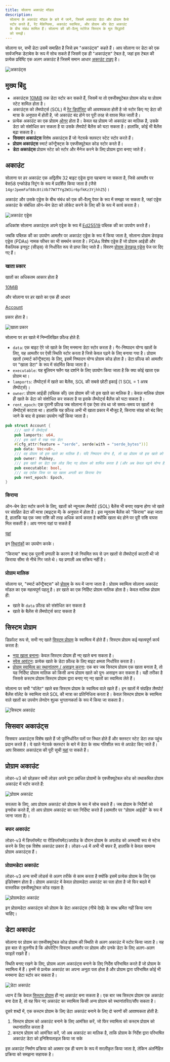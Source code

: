 ```yaml
---
title: सोलाना अकाउंट मॉडल
description:
  सोलाना के अकाउंट मॉडल के बारे में जानें, जिसमें अकाउंट डेटा और प्रोग्राम कैसे
  स्टोर करते हैं, रेंट मैकेनिक्स, अकाउंट स्वामित्व, और प्रोग्राम और डेटा अकाउंट
  के बीच संबंध शामिल हैं। सोलाना की की-वैल्यू स्टोरेज सिस्टम के मूल सिद्धांतों
  को समझें।
---
```


सोलाना पर, सभी डेटा उसमें समाहित है जिसे हम "अकाउंट्स" कहते हैं। आप सोलाना पर
डेटा को एक सार्वजनिक डेटाबेस के रूप में सोच सकते हैं जिसमें एक ही "अकाउंट्स"
टेबल है, जहां इस टेबल की प्रत्येक प्रविष्टि एक अलग अकाउंट है जिसमें समान आधार
[अकाउंट टाइप](https://github.com/anza-xyz/agave/blob/v2.1.13/sdk/account/src/lib.rs#L48-L60)
है।

![अकाउंट्स](/assets/docs/core/accounts/accounts.png)

## मुख्य बिंदु

- अकाउंट्स
  [10MiB](https://github.com/anza-xyz/agave/blob/v2.1.13/sdk/program/src/system_instruction.rs#L85)
  तक डेटा स्टोर कर सकते हैं, जिसमें या तो एक्जीक्यूटेबल प्रोग्राम कोड या
  प्रोग्राम स्टेट शामिल होता है।
- अकाउंट्स को लैमपोर्ट्स (SOL) में
  [रेंट डिपॉजिट](https://github.com/anza-xyz/agave/blob/v2.1.13/sdk/rent/src/lib.rs#L93-L97)
  की आवश्यकता होती है जो स्टोर किए गए डेटा की मात्रा के अनुपात में होती है, जो
  अकाउंट बंद होने पर पूरी तरह से वापस मिल जाती है।
- प्रत्येक अकाउंट का एक प्रोग्राम
  [ओनर](https://github.com/anza-xyz/agave/blob/v2.1.13/sdk/account/src/lib.rs#L55)
  होता है। केवल वह प्रोग्राम जो अकाउंट का मालिक है, उसके डेटा को संशोधित कर सकता
  है या उसके लैमपोर्ट बैलेंस को घटा सकता है। हालांकि, कोई भी बैलेंस बढ़ा सकता
  है।
- **सिसवार अकाउंट्स** विशेष अकाउंट्स हैं जो नेटवर्क क्लस्टर स्टेट स्टोर करते
  हैं।
- **प्रोग्राम अकाउंट्स** स्मार्ट कॉन्ट्रैक्ट्स के एक्जीक्यूटेबल कोड स्टोर करते
  हैं।
- **डेटा अकाउंट्स** प्रोग्राम स्टेट को स्टोर और मैनेज करने के लिए प्रोग्राम
  द्वारा बनाए जाते हैं।

## अकाउंट

सोलाना पर हर अकाउंट एक अद्वितीय 32 बाइट एड्रेस द्वारा पहचाना जा सकता है, जिसे
आमतौर पर बेस58 एन्कोडेड स्ट्रिंग के रूप में प्रदर्शित किया जाता है (जैसे
`14grJpemFaf88c8tiVb77W7TYg2W3ir6pfkKz3YjhhZ5`)।

अकाउंट और उसके एड्रेस के बीच संबंध को एक की-वैल्यू पेयर के रूप में समझा जा सकता
है, जहां एड्रेस अकाउंट के संबंधित ऑन-चेन डेटा को लोकेट करने के लिए की के रूप में
कार्य करता है।

![अकाउंट एड्रेस](/assets/docs/core/accounts/account-address.svg)

अधिकांश सोलाना अकाउंट्स अपने एड्रेस के रूप में
[Ed25519](https://ed25519.cr.yp.to/) पब्लिक की का उपयोग करते हैं।

जबकि पब्लिक की का उपयोग आमतौर पर अकाउंट एड्रेस के रूप में किया जाता है, सोलाना
प्रोग्राम डेराइव्ड एड्रेस (PDAs) नामक फीचर का भी समर्थन करता है। PDAs विशेष
एड्रेस हैं जो प्रोग्राम आईडी और वैकल्पिक इनपुट (सीड्स) से निर्धारित रूप से
प्राप्त किए जाते हैं। विवरण [प्रोग्राम डेराइव्ड एड्रेस](/docs/core/pda) पेज पर
दिए गए हैं।

### खाता प्रकार

खातों का अधिकतम आकार होता है

[10MiB](https://github.com/anza-xyz/agave/blob/v2.1.13/sdk/program/src/system_instruction.rs#L85)

और सोलाना पर हर खाते का एक ही आधार

[Account](https://github.com/anza-xyz/agave/blob/v2.1.13/sdk/account/src/lib.rs#L48-L60)

प्रकार होता है।

![खाता प्रकार](/assets/docs/core/accounts/account-type.svg)

सोलाना पर हर खाते में निम्नलिखित फ़ील्ड होते हैं:

- `data`: एक बाइट ऐरे जो खाते के लिए मनमाना डेटा स्टोर करता है। गैर-निष्पादन
  योग्य खातों के लिए, यह आमतौर पर ऐसी स्थिति स्टोर करता है जिसे केवल पढ़ने के
  लिए बनाया गया है। प्रोग्राम खातों (स्मार्ट कॉन्ट्रैक्ट्स) के लिए, इसमें
  निष्पादन योग्य प्रोग्राम कोड होता है। डेटा फ़ील्ड को आमतौर पर "खाता डेटा" के
  रूप में संदर्भित किया जाता है।
- `executable`: यह बूलियन फ्लैग यह दर्शाने के लिए उपयोग किया जाता है कि क्या कोई
  खाता एक प्रोग्राम था।
- `lamports`: लैम्पोर्ट्स में खाते का बैलेंस, SOL की सबसे छोटी इकाई (1 SOL = 1
  अरब लैम्पोर्ट्स)।
- `owner`: प्रोग्राम आईडी (पब्लिक की) उस प्रोग्राम की जो इस खाते का मालिक है।
  केवल मालिक प्रोग्राम ही खाते के डेटा को संशोधित कर सकता है या इसके लैम्पोर्ट्स
  बैलेंस को घटा सकता है।
- `rent_epoch`: एक पुरानी फ़ील्ड जब सोलाना में एक ऐसा तंत्र था जो समय-समय पर
  खातों से लैम्पोर्ट्स काटता था। हालांकि यह फ़ील्ड अभी भी खाता प्रकार में मौजूद
  है, किराया संग्रह को बंद किए जाने के बाद से इसका उपयोग नहीं किया जाता है।

```rust title="आधार खाता प्रकार"
pub struct Account {
    /// खाते में लैम्पोर्ट्स
    pub lamports: u64,
    /// इस खाते में रखा गया डेटा
    #[cfg_attr(feature = "serde", serde(with = "serde_bytes"))]
    pub data: Vec<u8>,
    /// वह प्रोग्राम जो इस खाते का मालिक है। यदि निष्पादन योग्य है, तो वह प्रोग्राम जो इस खाते को लोड करता है।
    pub owner: Pubkey,
    /// इस खाते का डेटा एक लोड किए गए प्रोग्राम को शामिल करता है (और अब केवल पढ़ने योग्य है)
    pub executable: bool,
    /// वह एपोक जिस पर यह खाता अगली बार किराया देगा
    pub rent_epoch: Epoch,
}
```

### किराया

ऑन-चेन डेटा स्टोर करने के लिए, खातों को न्यूनतम लैमपोर्ट (SOL) बैलेंस भी बनाए
रखना होगा जो खाते पर संग्रहित डेटा की मात्रा (बाइट्स में) के अनुपात में होता है।
इस न्यूनतम बैलेंस को "किराया" कहा जाता है, हालांकि यह एक जमा राशि की तरह अधिक
कार्य करता है क्योंकि खाता बंद होने पर पूरी राशि वापस मिल सकती है। आप गणना यहां
पा सकते हैं

[यहां](https://github.com/anza-xyz/agave/blob/v2.1.13/sdk/rent/src/lib.rs#L93-L97)

इन
[स्थिरांकों](https://github.com/anza-xyz/agave/blob/v2.1.13/sdk/rent/src/lib.rs#L47-L70)
का उपयोग करके।

"किराया" शब्द एक पुरानी प्रणाली के कारण है जो नियमित रूप से उन खातों से
लैमपोर्ट्स काटती थी जो किराया सीमा से नीचे गिर जाते थे। यह प्रणाली अब सक्रिय
नहीं है।

### प्रोग्राम मालिक

सोलाना पर, "स्मार्ट कॉन्ट्रैक्ट्स" को [प्रोग्राम](/docs/core/programs) के रूप
में जाना जाता है। प्रोग्राम स्वामित्व सोलाना अकाउंट मॉडल का एक महत्वपूर्ण पहलू
है। हर खाते का एक निर्दिष्ट प्रोग्राम मालिक होता है। केवल मालिक प्रोग्राम ही:

- खाते के `data` फ़ील्ड को संशोधित कर सकता है
- खाते के बैलेंस से लैमपोर्ट्स काट सकता है

## सिस्टम प्रोग्राम

डिफ़ॉल्ट रूप से, सभी नए खाते
[सिस्टम प्रोग्राम](https://github.com/anza-xyz/agave/tree/v2.1.13/programs/system/src)
के स्वामित्व में होते हैं। सिस्टम प्रोग्राम कई महत्वपूर्ण कार्य करता है:

- [नया खाता बनाना](https://github.com/anza-xyz/agave/blob/v2.1.13/programs/system/src/system_processor.rs#L146):
  केवल सिस्टम प्रोग्राम ही नए खाते बना सकता है।
- [स्पेस आवंटन](https://github.com/anza-xyz/agave/blob/v2.1.13/programs/system/src/system_processor.rs#L71):
  प्रत्येक खाते के डेटा फ़ील्ड के लिए बाइट क्षमता निर्धारित करता है।
- [प्रोग्राम स्वामित्व का स्थानांतरण / असाइन करना](https://github.com/anza-xyz/agave/blob/v2.1.13/programs/system/src/system_processor.rs#L113):
  एक बार जब सिस्टम प्रोग्राम एक खाता बनाता है, तो यह निर्दिष्ट प्रोग्राम मालिक
  को किसी अन्य प्रोग्राम खाते को पुनः असाइन कर सकता है। यही तरीका है जिससे कस्टम
  प्रोग्राम सिस्टम प्रोग्राम द्वारा बनाए गए नए खातों का स्वामित्व लेते हैं।

सोलाना पर सभी "वॉलेट" खाते बस सिस्टम प्रोग्राम के स्वामित्व वाले खाते हैं। इन
खातों में संग्रहित लैमपोर्ट बैलेंस वॉलेट के स्वामित्व वाले SOL की मात्रा का
प्रतिनिधित्व करता है। केवल सिस्टम प्रोग्राम के स्वामित्व वाले खातों का उपयोग
लेनदेन शुल्क भुगतानकर्ता के रूप में किया जा सकता है।

![सिस्टम अकाउंट](/assets/docs/core/accounts/system-account.svg)

## सिसवार अकाउंट्स

सिसवार अकाउंट्स विशेष खाते हैं जो पूर्वनिर्धारित पतों पर स्थित होते हैं और
क्लस्टर स्टेट डेटा तक पहुंच प्रदान करते हैं। ये खाते नेटवर्क क्लस्टर के बारे में
डेटा के साथ गतिशील रूप से अपडेट किए जाते हैं। आप सिसवार अकाउंट्स की पूरी सूची
[यहां](https://docs.anza.xyz/runtime/sysvars) पा सकते हैं।

## प्रोग्राम अकाउंट

लोडर-v3 को छोड़कर सभी लोडर अपने द्वारा प्रबंधित प्रोग्रामों के एक्जीक्यूटेबल कोड
को तथाकथित प्रोग्राम अकाउंट में स्टोर करते हैं:

![प्रोग्राम अकाउंट](/assets/docs/core/accounts/program-account-simple.svg)

सरलता के लिए, आप प्रोग्राम अकाउंट को प्रोग्राम के रूप में सोच सकते हैं। जब
प्रोग्राम के निर्देशों को इनवोक करते हैं, तो आप प्रोग्राम अकाउंट का पता
निर्दिष्ट करते हैं (आमतौर पर "प्रोग्राम आईडी" के रूप में जाना जाता है)।

### बफर अकाउंट

लोडर-v3 में डिप्लॉयमेंट या रीडिप्लॉयमेंट/अपग्रेड के दौरान प्रोग्राम के अपलोड को
अस्थायी रूप से स्टेज करने के लिए एक विशेष अकाउंट प्रकार है। लोडर-v4 में अभी भी
बफर हैं, हालांकि वे केवल सामान्य प्रोग्राम अकाउंट्स हैं।

### प्रोग्रामडेटा अकाउंट

लोडर-v3 अन्य सभी लोडर्स से अलग तरीके से काम करता है क्योंकि इसमें प्रत्येक
प्रोग्राम के लिए एक इंडिरेक्शन होता है। प्रोग्राम अकाउंट में केवल प्रोग्रामडेटा
अकाउंट का पता होता है जो फिर बदले में वास्तविक एक्जीक्यूटेबल कोड रखता है:

![प्रोग्रामडेटा अकाउंट](/assets/docs/core/accounts/program-account-expanded.svg)

इन प्रोग्रामडेटा अकाउंट्स को प्रोग्राम के डेटा अकाउंट्स (नीचे देखें) के साथ
भ्रमित नहीं किया जाना चाहिए।

## डेटा अकाउंट

सोलाना पर प्रोग्राम का एक्जीक्यूटेबल कोड प्रोग्राम की स्थिति से अलग अकाउंट में
स्टोर किया जाता है। यह इस बात से तुलनीय है कि ऑपरेटिंग सिस्टम आमतौर पर प्रोग्राम
और उनके डेटा के लिए अलग-अलग फाइलें रखते हैं।

स्थिति बनाए रखने के लिए, प्रोग्राम अलग अकाउंट्स बनाने के लिए निर्देश परिभाषित
करते हैं जो प्रोग्राम के स्वामित्व में हैं। इनमें से प्रत्येक अकाउंट का अपना
अनूठा पता होता है और प्रोग्राम द्वारा परिभाषित कोई भी मनमाना डेटा स्टोर कर सकता
है।

![डेटा अकाउंट](/assets/docs/core/accounts/data-account.svg)

ध्यान दें कि केवल [सिस्टम प्रोग्राम](/docs/core/accounts#system-program) ही नए
अकाउंट बना सकता है। एक बार जब सिस्टम प्रोग्राम एक अकाउंट बना देता है, तो वह फिर
नए अकाउंट का स्वामित्व किसी अन्य प्रोग्राम को स्थानांतरित/सौंप सकता है।

दूसरे शब्दों में, एक कस्टम प्रोग्राम के लिए डेटा अकाउंट बनाने के लिए दो चरणों की
आवश्यकता होती है:

1. सिस्टम प्रोग्राम को अकाउंट बनाने के लिए आमंत्रित करें, जो फिर स्वामित्व को
   कस्टम प्रोग्राम को स्थानांतरित करता है
2. कस्टम प्रोग्राम को आमंत्रित करें, जो अब अकाउंट का मालिक है, ताकि प्रोग्राम के
   निर्देश द्वारा परिभाषित अकाउंट डेटा को इनिशियलाइज़ किया जा सके

इस अकाउंट निर्माण प्रक्रिया को अक्सर एक ही चरण के रूप में सरलीकृत किया जाता है,
लेकिन अंतर्निहित प्रक्रिया को समझना सहायक है।
